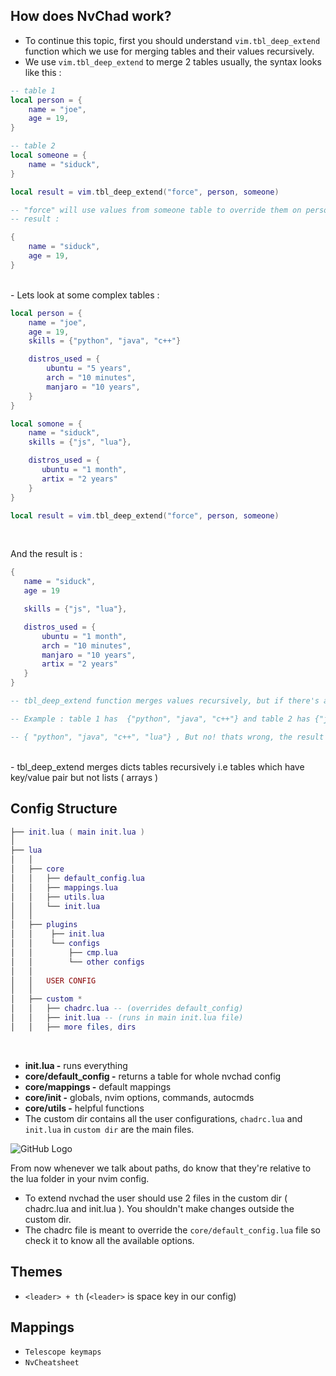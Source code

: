 ## How does NvChad work? 

- To continue this topic, first you should understand `vim.tbl_deep_extend` function which we use for merging tables and their values recursively.
- We use `vim.tbl_deep_extend` to merge 2 tables usually, the syntax looks like this : 

```lua
-- table 1
local person = {
    name = "joe",
    age = 19,
}

-- table 2
local someone = {
    name = "siduck",
}

local result = vim.tbl_deep_extend("force", person, someone)

-- "force" will use values from someone table to override them on person table
-- result : 

{
    name = "siduck",
    age = 19,
}
```

<br/>
- Lets look at some complex tables : 

```lua
local person = {
    name = "joe",
    age = 19,
    skills = {"python", "java", "c++"}

    distros_used = {
        ubuntu = "5 years",
        arch = "10 minutes",
        manjaro = "10 years",
    }
}

local somone = {
    name = "siduck",
    skills = {"js", "lua"},

    distros_used = {
       ubuntu = "1 month",
       artix = "2 years"
    }
}

local result = vim.tbl_deep_extend("force", person, someone)
```
<br/>

And the result is : 

```lua
{
   name = "siduck",
   age = 19

   skills = {"js", "lua"},

   distros_used = {
       ubuntu = "1 month",
       arch = "10 minutes",
       manjaro = "10 years",
       artix = "2 years"
   }
}

-- tbl_deep_extend function merges values recursively, but if there's an array ( list ) then it wont merge the the list tables. 

-- Example : table 1 has  {"python", "java", "c++"} and table 2 has {"js","lua"}, now you might be wondering that it should merge it like this : 

-- { "python", "java", "c++", "lua"} , But no! thats wrong, the result will be only {"js","lua"}.
```
<br/>
- tbl_deep_extend merges dicts tables recursively i.e tables which have key/value pair but not lists ( arrays )

## Config Structure

```lua
├── init.lua ( main init.lua )
│
├── lua
│   │
│   ├── core
│   │   ├── default_config.lua
│   │   ├── mappings.lua
│   │   ├── utils.lua 
│   │   └── init.lua  
│   │
│   ├── plugins
│   │    ├── init.lua 
│   │    └── configs
│   │        ├── cmp.lua
│   │        └── other configs
│   │  
│   │   USER CONFIG  
│   │  
│   ├── custom *
│   │   ├── chadrc.lua -- (overrides default_config)
│   │   ├── init.lua -- (runs in main init.lua file)
│   │   ├── more files, dirs
```
<br/>

- **init.lua -** runs everything
- **core/default_config -** returns a table for whole nvchad config 
- **core/mappings -** default mappings
- **core/init -** globals, nvim options, commands, autocmds 
- **core/utils -** helpful functions
- The custom dir contains all the user configurations, `chadrc.lua` and `init.lua` in `custom dir` are the main files.

![GitHub Logo](/illustrations/config_nutshell.webp)

From now whenever we talk about paths, do know that they're relative to the lua folder in your nvim config.

- To extend nvchad the user should use 2 files in the custom dir ( chadrc.lua and init.lua ). You shouldn't make changes outside the custom dir.
- The chadrc file is meant to override the `core/default_config.lua` file so check it to know all the available options.

## Themes

- `<leader> + th`   (`<leader>` is space key in our config)

## Mappings

- `Telescope keymaps` 
- `NvCheatsheet`

